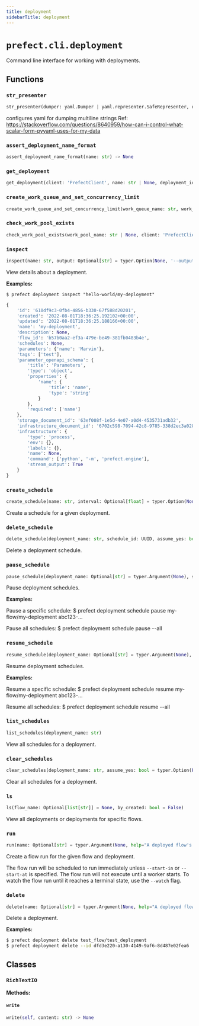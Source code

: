 ```yaml
---
title: deployment
sidebarTitle: deployment
---
```


# `prefect.cli.deployment`



Command line interface for working with deployments.


## Functions

### `str_presenter` <sup><a href="https://github.com/PrefectHQ/prefect/blob/main/src/prefect/cli/deployment.py#L65" target="_blank"><Icon icon="github" style="width: 14px; height: 14px;" /></a></sup>

```python
str_presenter(dumper: yaml.Dumper | yaml.representer.SafeRepresenter, data: str) -> yaml.ScalarNode
```


configures yaml for dumping multiline strings
Ref: https://stackoverflow.com/questions/8640959/how-can-i-control-what-scalar-form-pyyaml-uses-for-my-data


### `assert_deployment_name_format` <sup><a href="https://github.com/PrefectHQ/prefect/blob/main/src/prefect/cli/deployment.py#L91" target="_blank"><Icon icon="github" style="width: 14px; height: 14px;" /></a></sup>

```python
assert_deployment_name_format(name: str) -> None
```

### `get_deployment` <sup><a href="https://github.com/PrefectHQ/prefect/blob/main/src/prefect/cli/deployment.py#L98" target="_blank"><Icon icon="github" style="width: 14px; height: 14px;" /></a></sup>

```python
get_deployment(client: 'PrefectClient', name: str | None, deployment_id: str | None) -> DeploymentResponse
```

### `create_work_queue_and_set_concurrency_limit` <sup><a href="https://github.com/PrefectHQ/prefect/blob/main/src/prefect/cli/deployment.py#L119" target="_blank"><Icon icon="github" style="width: 14px; height: 14px;" /></a></sup>

```python
create_work_queue_and_set_concurrency_limit(work_queue_name: str, work_pool_name: str | None, work_queue_concurrency: int | None) -> None
```

### `check_work_pool_exists` <sup><a href="https://github.com/PrefectHQ/prefect/blob/main/src/prefect/cli/deployment.py#L189" target="_blank"><Icon icon="github" style="width: 14px; height: 14px;" /></a></sup>

```python
check_work_pool_exists(work_pool_name: str | None, client: 'PrefectClient | None' = None)
```

### `inspect` <sup><a href="https://github.com/PrefectHQ/prefect/blob/main/src/prefect/cli/deployment.py#L224" target="_blank"><Icon icon="github" style="width: 14px; height: 14px;" /></a></sup>

```python
inspect(name: str, output: Optional[str] = typer.Option(None, '--output', '-o', help='Specify an output format. Currently supports: json'))
```


View details about a deployment.

**Examples:**

`$ prefect deployment inspect "hello-world/my-deployment"`

```python
{
    'id': '610df9c3-0fb4-4856-b330-67f588d20201',
    'created': '2022-08-01T18:36:25.192102+00:00',
    'updated': '2022-08-01T18:36:25.188166+00:00',
    'name': 'my-deployment',
    'description': None,
    'flow_id': 'b57b0aa2-ef3a-479e-be49-381fb0483b4e',
    'schedules': None,
    'parameters': {'name': 'Marvin'},
    'tags': ['test'],
    'parameter_openapi_schema': {
        'title': 'Parameters',
        'type': 'object',
        'properties': {
            'name': {
                'title': 'name',
                'type': 'string'
            }
        },
        'required': ['name']
    },
    'storage_document_id': '63ef008f-1e5d-4e07-a0d4-4535731adb32',
    'infrastructure_document_id': '6702c598-7094-42c8-9785-338d2ec3a028',
    'infrastructure': {
        'type': 'process',
        'env': {},
        'labels': {},
        'name': None,
        'command': ['python', '-m', 'prefect.engine'],
        'stream_output': True
    }
}
```


### `create_schedule` <sup><a href="https://github.com/PrefectHQ/prefect/blob/main/src/prefect/cli/deployment.py#L311" target="_blank"><Icon icon="github" style="width: 14px; height: 14px;" /></a></sup>

```python
create_schedule(name: str, interval: Optional[float] = typer.Option(None, '--interval', help='An interval to schedule on, specified in seconds', min=0.0001), interval_anchor: Optional[str] = typer.Option(None, '--anchor-date', help='The anchor date for an interval schedule'), rrule_string: Optional[str] = typer.Option(None, '--rrule', help='Deployment schedule rrule string'), cron_string: Optional[str] = typer.Option(None, '--cron', help='Deployment schedule cron string'), cron_day_or: bool = typer.Option(True, '--day_or', help='Control how croniter handles `day` and `day_of_week` entries'), timezone: Optional[str] = typer.Option(None, '--timezone', help="Deployment schedule timezone string e.g. 'America/New_York'"), active: bool = typer.Option(True, '--active', help='Whether the schedule is active. Defaults to True.'), replace: Optional[bool] = typer.Option(False, '--replace', help="Replace the deployment's current schedule(s) with this new schedule."), assume_yes: Optional[bool] = typer.Option(False, '--accept-yes', '-y', help='Accept the confirmation prompt without prompting'))
```


Create a schedule for a given deployment.


### `delete_schedule` <sup><a href="https://github.com/PrefectHQ/prefect/blob/main/src/prefect/cli/deployment.py#L470" target="_blank"><Icon icon="github" style="width: 14px; height: 14px;" /></a></sup>

```python
delete_schedule(deployment_name: str, schedule_id: UUID, assume_yes: bool = typer.Option(False, '--accept-yes', '-y', help='Accept the confirmation prompt without prompting'))
```


Delete a deployment schedule.


### `pause_schedule` <sup><a href="https://github.com/PrefectHQ/prefect/blob/main/src/prefect/cli/deployment.py#L619" target="_blank"><Icon icon="github" style="width: 14px; height: 14px;" /></a></sup>

```python
pause_schedule(deployment_name: Optional[str] = typer.Argument(None), schedule_id: Optional[UUID] = typer.Argument(None), _all: bool = typer.Option(False, '--all', help='Pause all deployment schedules'))
```


Pause deployment schedules.

**Examples:**

Pause a specific schedule:
    $ prefect deployment schedule pause my-flow/my-deployment abc123-...

Pause all schedules:
    $ prefect deployment schedule pause --all


### `resume_schedule` <sup><a href="https://github.com/PrefectHQ/prefect/blob/main/src/prefect/cli/deployment.py#L640" target="_blank"><Icon icon="github" style="width: 14px; height: 14px;" /></a></sup>

```python
resume_schedule(deployment_name: Optional[str] = typer.Argument(None), schedule_id: Optional[UUID] = typer.Argument(None), _all: bool = typer.Option(False, '--all', help='Resume all deployment schedules'))
```


Resume deployment schedules.

**Examples:**

Resume a specific schedule:
    $ prefect deployment schedule resume my-flow/my-deployment abc123-...

Resume all schedules:
    $ prefect deployment schedule resume --all


### `list_schedules` <sup><a href="https://github.com/PrefectHQ/prefect/blob/main/src/prefect/cli/deployment.py#L661" target="_blank"><Icon icon="github" style="width: 14px; height: 14px;" /></a></sup>

```python
list_schedules(deployment_name: str)
```


View all schedules for a deployment.


### `clear_schedules` <sup><a href="https://github.com/PrefectHQ/prefect/blob/main/src/prefect/cli/deployment.py#L704" target="_blank"><Icon icon="github" style="width: 14px; height: 14px;" /></a></sup>

```python
clear_schedules(deployment_name: str, assume_yes: bool = typer.Option(False, '--accept-yes', '-y', help='Accept the confirmation prompt without prompting'))
```


Clear all schedules for a deployment.


### `ls` <sup><a href="https://github.com/PrefectHQ/prefect/blob/main/src/prefect/cli/deployment.py#L741" target="_blank"><Icon icon="github" style="width: 14px; height: 14px;" /></a></sup>

```python
ls(flow_name: Optional[list[str]] = None, by_created: bool = False)
```


View all deployments or deployments for specific flows.


### `run` <sup><a href="https://github.com/PrefectHQ/prefect/blob/main/src/prefect/cli/deployment.py#L790" target="_blank"><Icon icon="github" style="width: 14px; height: 14px;" /></a></sup>

```python
run(name: Optional[str] = typer.Argument(None, help="A deployed flow's name: <FLOW_NAME>/<DEPLOYMENT_NAME>"), deployment_id: Optional[str] = typer.Option(None, '--id', help='A deployment id to search for if no name is given'), job_variables: list[str] = typer.Option(None, '-jv', '--job-variable', help='A key, value pair (key=value) specifying a flow run job variable. The value will be interpreted as JSON. May be passed multiple times to specify multiple job variable values.'), params: list[str] = typer.Option(None, '-p', '--param', help='A key, value pair (key=value) specifying a flow parameter. The value will be interpreted as JSON. May be passed multiple times to specify multiple parameter values.'), multiparams: Optional[str] = typer.Option(None, '--params', help="A mapping of parameters to values. To use a stdin, pass '-'. Any parameters passed with `--param` will take precedence over these values."), start_in: Optional[str] = typer.Option(None, '--start-in', help="A human-readable string specifying a time interval to wait before starting the flow run. E.g. 'in 5 minutes', 'in 1 hour', 'in 2 days'."), start_at: Optional[str] = typer.Option(None, '--start-at', help="A human-readable string specifying a time to start the flow run. E.g. 'at 5:30pm', 'at 2022-08-01 17:30', 'at 2022-08-01 17:30:00'."), tags: list[str] = typer.Option(None, '--tag', help='Tag(s) to be applied to flow run.'), watch: bool = typer.Option(False, '--watch', help='Whether to poll the flow run until a terminal state is reached.'), watch_interval: Optional[int] = typer.Option(None, '--watch-interval', help='How often to poll the flow run for state changes (in seconds).'), watch_timeout: Optional[int] = typer.Option(None, '--watch-timeout', help='Timeout for --watch.'), flow_run_name: Optional[str] = typer.Option(None, '--flow-run-name', help='Custom name to give the flow run.'))
```


Create a flow run for the given flow and deployment.

The flow run will be scheduled to run immediately unless `--start-in` or `--start-at` is specified.
The flow run will not execute until a worker starts.
To watch the flow run until it reaches a terminal state, use the `--watch` flag.


### `delete` <sup><a href="https://github.com/PrefectHQ/prefect/blob/main/src/prefect/cli/deployment.py#L1044" target="_blank"><Icon icon="github" style="width: 14px; height: 14px;" /></a></sup>

```python
delete(name: Optional[str] = typer.Argument(None, help="A deployed flow's name: <FLOW_NAME>/<DEPLOYMENT_NAME>"), deployment_id: Optional[UUID] = typer.Option(None, '--id', help='A deployment id to search for if no name is given'), _all: bool = typer.Option(False, '--all', help='Delete all deployments'))
```


Delete a deployment.

**Examples:**

```bash
$ prefect deployment delete test_flow/test_deployment
$ prefect deployment delete --id dfd3e220-a130-4149-9af6-8d487e02fea6
```


## Classes

### `RichTextIO` <sup><a href="https://github.com/PrefectHQ/prefect/blob/main/src/prefect/cli/deployment.py#L212" target="_blank"><Icon icon="github" style="width: 14px; height: 14px;" /></a></sup>

**Methods:**

#### `write` <sup><a href="https://github.com/PrefectHQ/prefect/blob/main/src/prefect/cli/deployment.py#L217" target="_blank"><Icon icon="github" style="width: 14px; height: 14px;" /></a></sup>

```python
write(self, content: str) -> None
```
